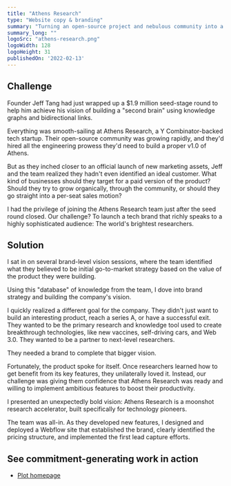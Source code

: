 ```yaml
---
title: "Athens Research"
type: "Website copy & branding"
summary: "Turning an open-source project and nebulous community into a moonshot-friendly brand with a razor-sharp ideal customer."
summary_long: ""
logoSrc: "athens-research.png"
logoWidth: 128
logoHeight: 31
publishedOn: '2022-02-13'
---
```


## Challenge

Founder Jeff Tang had just wrapped up a $1.9 million seed-stage round to help him achieve his vision of building a "second brain" using knowledge graphs and bidirectional links.

Everything was smooth-sailing at Athens Research, a Y Combinator-backed tech startup. Their open-source community was growing rapidly, and they'd hired all the engineering prowess they'd need to build a proper v1.0 of Athens.

But as they inched closer to an official launch of new marketing assets, Jeff and the team realized they hadn't even identified an ideal customer. What kind of businesses should they target for a paid version of the product? Should they try to grow organically, through the community, or should they go straight into a per-seat sales motion?

I had the privilege of joining the Athens Research team just after the seed round closed. Our challenge? To launch a tech brand that richly speaks to a highly sophisticated audience: The world's brightest researchers.

## Solution

I sat in on several brand-level vision sessions, where the team identified what they believed to be initial go-to-market strategy based on the value of the product they were building.

Using this "database" of knowledge from the team, I dove into brand strategy and building the company's vision.

I quickly realized a different goal for the company. They didn't just want to build an interesting product, reach a series A, or have a successful exit. They wanted to be the primary research and knowledge tool used to create breakthrough technologies, like new vaccines, self-driving cars, and Web 3.0. They wanted to be a partner to next-level researchers.

They needed a brand to complete that bigger vision.

Fortunately, the product spoke for itself. Once researchers learned how to get benefit from its key features, they unilaterally loved it. Instead, our challenge was giving them confidence that Athens Research was ready and willing to implement ambitious features to boost their productivity.

I presented an unexpectedly bold vision: Athens Research is a moonshot research accelerator, built specifically for technology pioneers.

The team was all-in. As they developed new features, I designed and deployed a Webflow site that established the brand, clearly identified the pricing structure, and implemented the first lead capture efforts.

## See commitment-generating work in action

- [Plot homepage](https://www.tryplot.com/)